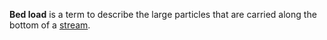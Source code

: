 
'''Bed load''' is a term to describe the large particles that are carried along the bottom of a [[stream]].

{{Vocab-stub}}